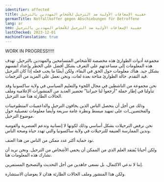 ```yaml
---
identifier: affected
title: حقيبة الإسعافات الأولية ضد الترحيل للأشخاص المهددين بالترحيل
germanTitle: Notfallkoffer gegen Abschiebungen für Betroffene
lang: ar
seo: حقيبة الإسعافات الأولية ضد الترحيل للأشخاص المهددين بالترحيل
lastChecked: 2023-12-01
machineTranslation: true
---
```


WORK IN PROGRESS!!!!!

مجموعة أدوات الطوارئ هذه مخصصة للأشخاص المتسامحين والمهددين بالترحيل.
تهدف هذه المعلومات إلى مساعدتهم على التعرف بشكل أفضل على الخطر وإعداد أنفسهم بشكل جيد. هناك معلومات حول الحق في البقاء، ولكن أيضًا ما يجب فعله إذا كان الترحيل قيد التقدم.
حالة الطوارئ متاحة بعدة لغات، ونحن نعمل على المزيد من الترجمات.

<FlyerBox identifier="detention">
    <Block identifier="detention" collection="flyers"/>
</FlyerBox>


نحن مجموعة من الناشطين في مجال اللجوء والتعليم السياسي في ولاية ساكسونيا وقد تناولنا في إطار حملة “أرجعوا لنا جيراننا” تحضير العديد من المنشورات الإعلامية وملف الحالات الطارئة هذا ضد الترحيل.

وذلك من أجل أن يتحصل الناس الذين يخافون الترحيل والداعمين*ات المتطوعين*ات والمختصين_ات على تمهيد مبسط ونظرة عامة سريعة وأيضا معلومات تفصيلية حول موضوع الترحيل.

نحن نرفض الترحيلات بشكل أساسي وذلك لكونها لا إنسانية وتدعم العنصرية والقومية وندين الممارسة العنيفة للترحيلات في ولاية ساكسونيا والتي تهدد حياة وصحة الناس.

نود حماية أكثر عدد ممكن من الناس من هذا العنف.

ولكن أحيانا يُفتقد العلم الذي من الممكن أن يحمي الأشخاص من الترحيل. ونحن نريد أن نشارك هذه المعلومات هنا.

إننا لا ندعي الاكتمال، بل نسعى جاهدين من أجل التحديث والتصحيح المستمرين.

ولكن هذا المنشور وملف الحالات الطارئة هذان لا يعوضان الاستشارة.
